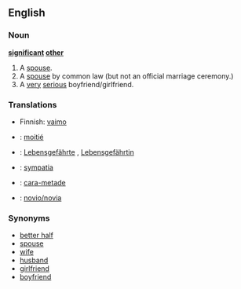 ==English==

===Noun===
'''[[significant]] [[other]]'''

# A [[spouse]].
# A [[spouse]] by common law (but not an official marriage ceremony.)
# A [[very]] [[serious]] boyfriend/girlfriend.

===Translations===
{{rfc-level|Translations at L3+ (AutoFormat would have corrected level of Translations)}}
{{trans-top|A spouse}}
*Finnish: [[vaimo]]
{{trans-mid}}
{{trans-bottom}}

{{trans-top|A spouse by common law}}
{{trans-mid}}
{{trans-bottom}}

{{trans-top|A very serious boyfriend/girlfriend}}
{{trans-mid}}
{{trans-bottom}}

{{checktrans-top}}
*{{ttbc|French}}: [[moitié]] {{f}}
*{{ttbc|German}}: [[Lebensgefährte]] {{m}}, [[Lebensgefährtin]] {{f}}
*{{ttbc|Polish}}: [[sympatia]] {{f}}
{{checktrans-mid}}
*{{ttbc|Portuguese}}: [[cara-metade]] {{f}}
*{{ttbc|Spanish}}: [[novio/novia]] {{f}}
{{checktrans-bottom}}

===Synonyms===
*[[better half]]
*[[spouse]]
*[[wife]]
*[[husband]]
*[[girlfriend]]
*[[boyfriend]]